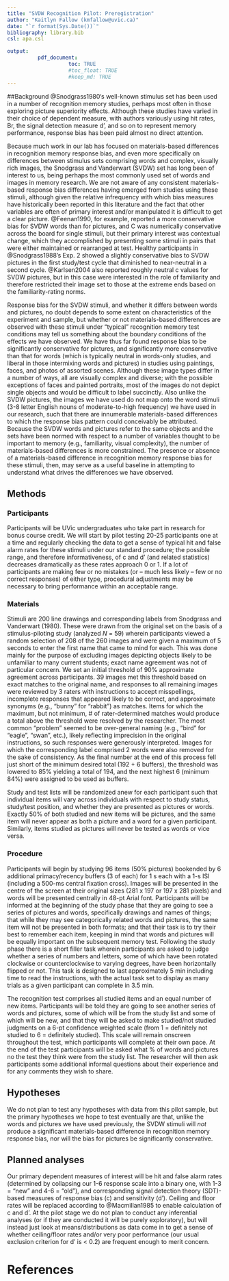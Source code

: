 ```yaml
---
title: "SVDW Recognition Pilot: Preregistration"
author: "Kaitlyn Fallow (kmfallow@uvic.ca)"
date: "`r format(Sys.Date())`"
bibliography: library.bib
csl: apa.csl

output: 
          pdf_document:
                    toc: TRUE
                    #toc_float: TRUE
                    #keep_md: TRUE
---
```



##Background
@Snodgrass1980's well-known stimulus set has been used in a number of recognition memory studies, perhaps most often in those exploring picture superiority effects. Although these studies have  varied in their choice of dependent measure, with authors variously using hit rates, Br, the signal detection measure d', and so on to represent memory performance, response bias has been paid almost no direct attention.

Because much work in our lab has focused on materials-based differences in recognition memory response bias, and even more specifically on differences between stimulus sets comprising words and complex, visually rich images, the Snodgrass and Vanderwart (SVDW) set has long been of interest to us, being perhaps the most commonly used set of words and images in memory research. We are not aware of any consistent materials-based response bias differences having emerged from studies using these stimuli, although given the relative infrequency with which bias measures have historically been reported in this literature and the fact that other variables are often of primary interest and/or manipulated it is difficult to get a clear picture. @Feenan1990, for example, reported a more conservative bias for SVDW words than for pictures, and C was numerically conservative across the board for single stimuli, but their primary interest was contextual change, which they accomplished by presenting some stimuli in pairs that were either maintained or rearranged at test. Healthy participants in @Snodgrass1988's Exp. 2 showed a slightly conservative bias to SVDW pictures in the first study/test cycle that diminished to near-neutral in a second cycle. @Karlsen2004 also reported roughly neutral c values for SVDW pictures, but in this case were interested in the role of familiarity and therefore restricted their image set to those at the extreme ends based on the familiarity-rating norms.

Response bias for the SVDW stimuli, and whether it differs between words and pictures, no doubt depends to some extent on characteristics of the experiment and sample, but whether or not materials-based differences are observed with these stimuli under "typical" recognition memory test conditions may tell us something about the boundary conditions of the effects we have observed. We have thus far found response bias to be significantly conservative for pictures, and significantly more conservative than that for words (which is typically neutral in words-only studies, and liberal in those intermixing words and pictures) in studies using paintings, faces, and photos of assorted scenes. Although these image types differ in a number of ways, all are visually complex and diverse; with the possible exceptions of faces and painted portraits, most of the images do not depict single objects and would be difficult to label succinctly. Also unlike the SVDW pictures, the images we have used do not map onto the word stimuli (3-8 letter English nouns of moderate-to-high frequency) we have used in our research, such that there are innumerable materials-based differences to which the response bias pattern could conceivably be attributed. Because the SVDW words and pictures refer to the same objects and the sets have been normed with respect to a number of variables thought to be important to memory (e.g., familiarity, visual complexity), the number of materials-based differences is more constrained. The presence or absence of a materials-based difference in recognition memory response bias for these stimuli, then, may serve as a useful baseline in attempting to understand what drives the differences we have observed.  


## Methods
### Participants
Participants will be UVic undergraduates who take part in research for bonus course credit. We will start by pilot testing 20-25 participants one at a time and regularly checking the data to get a sense of typical hit and false alarm rates for these stimuli under our standard procedure; the possible range, and therefore informativeness, of c and d' (and related statistics) decreases dramatically as these rates approach 0 or 1. If a lot of participants are making few or no mistakes (or – much less likely – few or no correct responses) of either type, procedural adjustments may be necessary to bring performance within an acceptable range.

### Materials
Stimuli are 200 line drawings and corresponding labels from Snodgrass and Vanderwart (1980). These were drawn from the original set on the basis of a stimulus-piloting study (analyzed *N* = 59) wherein participants viewed a random selection of 208 of the 260 images and were given a maximum of 5 seconds to enter the first name that came to mind for each. This was done mainly for the purpose of excluding images depicting objects likely to be unfamiliar to many current students; exact name agreement was not of particular concern. We set an initial threshold of 90% approximate agreement across participants. 39 images met this threshold based on exact matches to the original name, and responses to all remaining images were reviewed by 3 raters with instructions to accept misspellings, incomplete responses that appeared likely to be correct, and approximate synonyms (e.g., "bunny" for "rabbit") as matches. Items for which the maximum, but not minimum, # of rater-determined matches would produce a total above the threshold were resolved by the researcher. The most common "problem" seemed to be over-general naming (e.g., "bird" for "eagle", "swan", etc.), likely reflecting imprecision in the original instructions, so such responses were generously interpreted. Images for which the corresponding label comprised 2 words were also removed for the sake of consistency. As the final number at the end of this process fell just short of the minimum desired total (192 + 6 buffers), the threshold was lowered to 85% yielding a total of 194, and the next highest 6 (minimum 84%) were assigned to be used as buffers.

Study and test lists will be randomized anew for each participant such that individual items will vary across individuals with respect to study status, study/test position, and whether they are presented as pictures or words. Exactly 50% of both studied and new items will be pictures, and the same item will never appear as both a picture and a word for a given participant. Similarly, items studied as pictures will never be tested as words or vice versa.

### Procedure
Participants will begin by studying 96 items (50% pictures) bookended by 6 additional primacy/recency buffers (3 of each) for 1 s each with a 1-s ISI (including a 500-ms central fixation cross). Images will be presented in the centre of the screen at their original sizes (281 x 197 or 197 x 281 pixels) and words will be presented centrally in 48-pt Arial font. Participants will be informed at the beginning of the study phase that they are going to see a series of pictures and words, specifically drawings and names of things; that while they may see categorically related words and pictures, the same item will not be presented in both formats; and that their task is to try their best to remember each item, keeping in mind that words and pictures will be equally important on the subsequent memory test. Following the study phase there is a short filler task wherein participants are asked to judge whether a series of numbers and letters, some of which have been rotated clockwise or counterclockwise to varying degrees, have been horizontally flipped or not. This task is designed to last approximately 5 min including time to read the instructions, with the actual task set to display as many trials as a given participant can complete in 3.5 min.

The recognition test comprises all studied items and an equal number of new items. Participants will be told they are going to see another series of words and pictures, some of which will be from the study list and some of which will be new, and that they will be asked to make studied/not studied judgments on a 6-pt confidence weighted scale (from 1 = definitely not studied to 6 = definitely studied). This scale will remain onscreen throughout the test, which participants will complete at their own pace. At the end of the test participants will be asked what % of words and pictures no the test they think were from the study list.  The researcher will then ask participants some additional informal questions about their experience and for any comments they wish to share. 

## Hypotheses 

We do not plan to test any hypotheses with data from this pilot sample, but the primary hypotheses we hope to test eventually are that, unlike the words and pictures we have used previously, the SVDW stimuli will *not* produce a significant materials-based difference in recognition memory response bias, nor will the bias for pictures be significantly conservative.


## Planned analyses
Our primary dependent measures of interest will be hit and false alarm rates (determined by collapsing our 1-6 response scale into a binary one, with 1-3 = "new" and 4-6 = "old"), and corresponding signal detection theory (SDT)-based measures of response bias (c) and sensitivity (d'). Ceiling and floor rates will be replaced according to @Macmillan1985 to enable calculation of c and d'. At the pilot stage we do not plan to conduct any inferential analyses (or if they are conducted it will be purely exploratory), but will instead just look at means/distributions as data come in to get a sense of whether ceiling/floor rates and/or very poor performance (our usual exclusion criterion for d' is < 0.2) are frequent enough to merit concern.

# References


